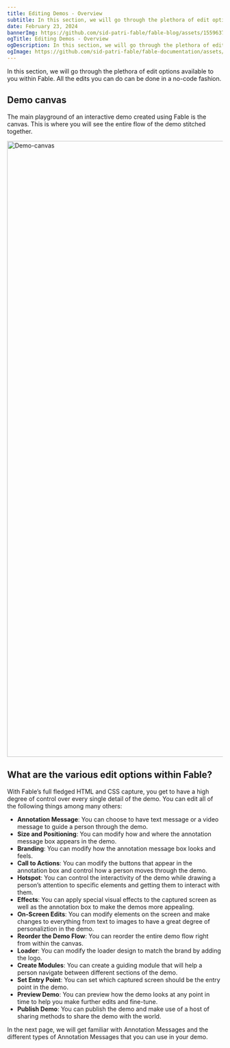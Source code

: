 ```yaml
---
title: Editing Demos - Overview
subtitle: In this section, we will go through the plethora of edit options available to you within Fable. All the edits you can do can be done in a no-code fashion.
date: February 23, 2024
bannerImg: https://github.com/sid-patri-fable/fable-blog/assets/155963795/fe84d566-41fe-4571-96e0-dcd47a4af035
ogTitle: Editing Demos - Overview
ogDescription: In this section, we will go through the plethora of edit options available to you within Fable. All the edits you can do can be done in a no-code fashion.
ogImage: https://github.com/sid-patri-fable/fable-documentation/assets/155963795/b4e5b310-ef91-4b56-b2f6-6420de9d7fe1
---
```


In this section, we will go through the plethora of edit options available to you within Fable. All the edits you can do can be done in a no-code fashion.

## Demo canvas

The main playground of an interactive demo created using Fable is the canvas. This is where you will see the entire flow of the demo stitched together.

<img width="1436" alt="Demo-canvas" src="https://github.com/sid-patri-fable/fable-documentation/assets/155963795/39efcfe1-24af-422a-a11e-f7662c4faa38"></img>


## What are the various edit options within Fable?

With Fable’s full fledged HTML and CSS capture, you get to have a high degree of control over every single detail of the demo. You can edit all of the following things among many others:

- **Annotation Message**: You can choose to have text message or a video message to guide a person through the demo.
- **Size and Positioning**: You can modify how and where the annotation message box appears in the demo.
- **Branding**: You can modify how the annotation message box looks and feels.
- **Call to Actions**: You can modify the buttons that appear in the annotation box and control how a person moves through the demo.
- **Hotspot**: You can control the interactivity of the demo while drawing a person’s attention to specific elements and getting them to interact with them.
- **Effects**: You can apply special visual effects to the captured screen as well as the annotation box to make the demos more appealing.
- **On-Screen Edits**: You can modify elements on the screen and make changes to everything from text to images to have a great degree of personaliztion in the demo.
- **Reorder the Demo Flow**: You can reorder the entire demo flow right from within the canvas.
- **Loader**: You can modify the loader design to match the brand by adding the logo.
- **Create Modules**: You can create a guiding module that will help a person navigate between different sections of the demo.
- **Set Entry Point**: You can set which captured screen should be the entry point in the demo.
- **Preview Demo**: You can preview how the demo looks at any point in time to help you make further edits and fine-tune.
- **Publish Demo**: You can publish the demo and make use of a host of sharing methods to share the demo with the world.

In the next page, we will get familiar with Annotation Messages and the different types of Annotation Messages that you can use in your demo.
